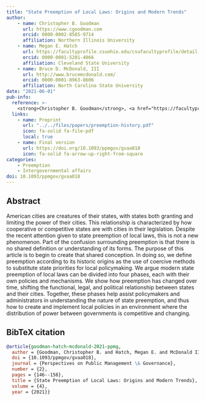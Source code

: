 ```yaml
---
title: "State Preemption of Local Laws: Origins and Modern Trends"
author: 
    - name: Christopher B. Goodman
      url: https://www.cgoodman.com
      orcid: 0000-0002-8565-9714
      affiliation: Northern Illinois University
    - name: Megan E. Hatch
      url: https://facultyprofile.csuohio.edu/csufacultyprofile/detail.cfm?FacultyID=m_e_hatch
      orcid: 0000-0001-5201-4066
      affiliation: Cleveland State University
    - name: Bruce D. McDonald, III
      url: http://www.brucemcdonald.com/
      orcid: 0000-0001-8963-8606
      affiliation: North Carolina State University
date: "2021-06-01"
pub-info:
  reference: >-
    <strong>Christopher B. Goodman</strong>, <a href="https://facultyprofile.csuohio.edu/csufacultyprofile/detail.cfm?FacultyID=m_e_hatch">Megan E. Hatch<a/>, and <a href="http://www.brucemcdonald.com/">Bruce D. McDonald, III</a> (2021). “State Preemption of Local Laws: Origins and Modern Trends,” <em>Perspectives on Public Management & Governance</em> 4 (2): 146-158, doi: <a href="https://doi.org/10.1093/ppmgov/gvaa018"><code>10.1093/ppmgov/gvaa018</code></a>
  links:
    - name: Preprint
      url: "../../files/papers/preemption-history.pdf"
      icon: fa-solid fa-file-pdf
      local: true
    - name: Final version
      url: https://doi.org/10.1093/ppmgov/gvaa018
      icon: fa-solid fa-arrow-up-right-from-square
categories:
    - Preemption
    - Intergovernmental affairs
doi: 10.1093/ppmgov/gvaa018
---
```



## Abstract 

American cities are creatures of their states, with states both granting and limiting the power of their cities. This relationship is characterized by how cooperative or competitive states are with cities in their legislation. Despite the recent attention given to state preemption of local laws, this is not a new phenomenon. Part of the confusion surrounding preemption is that there is no shared definition or understanding of its forms. The purpose of this article is to begin to create that shared conception. In doing so, we define preemption according to its historic origins as the use of coercive methods to substitute state priorities for local policymaking. We argue modern state preemption of local laws can be divided into four phases, each with their own policies and mechanisms. We show how preemption has changed over time, shifting the functional, legal, and political relationship between states and their cities. Together, these phases help assist policymakers and administrators in understanding the nature of state preemption, and thus how to create and implement local policies in an environment where the distribution of power between governments is competitive and changing.

## BibTeX citation
```bib
@article{goodman-hatch-mcdonald-2021-ppmg,
  author = {Goodman, Christopher B. and Hatch, Megan E. and McDonald III, Bruce D.},
  doi = {10.1093/ppmgov/gvaa018},
  journal = {Perspectives on Public Management \& Governance},
  number = {2},
  pages = {146--158},
  title = {State Preemption of Local Laws: Origins and Modern Trends},
  volume = {4},
  year = {2021}}
```